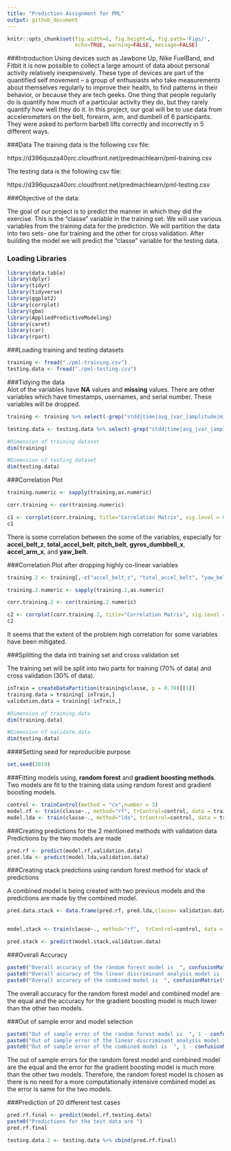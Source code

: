 ---
title: "Prediction Assignment for PML"
output: github_document
---

```{r global_options, include=FALSE}
knitr::opts_chunk$set(fig.width=6, fig.height=6, fig.path='Figs/',
                      echo=TRUE, warning=FALSE, message=FALSE)
```
###Introduction
Using devices such as Jawbone Up, Nike FuelBand, and Fitbit it is now possible to collect a large amount of data about personal activity relatively inexpensively. These type of devices are part of the quantified self movement – a group of enthusiasts who take measurements about themselves regularly to improve their health, to find patterns in their behavior, or because they are tech geeks. One thing that people regularly do is quantify how much of a particular activity they do, but they rarely quantify how well they do it. In this project, our goal will be to use data from accelerometers on the belt, forearm, arm, and dumbell of 6 participants. They were asked to perform barbell lifts correctly and incorrectly in 5 different ways. 


###Data
The training data is the following csv file:

https://d396qusza40orc.cloudfront.net/predmachlearn/pml-training.csv

The testing data is the following csv file:

https://d396qusza40orc.cloudfront.net/predmachlearn/pml-testing.csv

###Objective of the data:

The goal of our project is to predict the manner in which they did the exercise. This is the "classe" variable in the training set. We will use various variables from the training data for the prediction. We will partition the data into two sets- one for training and the other for cross validation. After building the model we will predict the "classe" variable for the testing data.


### Loading Libraries

```{r}
library(data.table)
library(dplyr)
library(tidyr)
library(tidyverse)
library(ggplot2)
library(corrplot)
library(gbm)
library(AppliedPredictiveModeling)
library(caret)
library(car)
library(rpart)

```

###Loading training and testing datasets
```{r cache=TRUE}
training <- fread("./pml-training.csv")
testing.data <- fread("./pml-testing.csv")
```

###Tidying the data  
Alot of the variables have __NA__ values and __missing__ values. There are other variables which have timestamps, usernames, and serial number. These variables will be dropped.  
```{r}
training <- training %>% select(-grep("stdd|time|avg_|var_|amplitude|min_|max_|skew|kurt|new_window|user|V1", names(training)))

testing.data <- testing.data %>% select(-grep("stdd|time|avg_|var_|amplitude|min_|max_|skew|kurt|new_window|user|V1|problem", names(testing.data)))

#Dimension of training dataset
dim(training)

#Dimension of testing dataset
dim(testing.data)
```

###Correlation Plot
```{r cache=TRUE, results="hide"}
training.numeric <- sapply(training,as.numeric)

corr.training <- cor(training.numeric)

c1 <- corrplot(corr.training, title="Correlation Matrix", sig.level = 0.01, insig = "blank", tl.cex=.55, cl.cex=.65, mar=c(0,0,.7,0))
c1
```

There is some correlation between the some of the variables, especially for __accel_belt_z__, __total_accel_belt__, __pitch_belt__, __gyros_dumbbell_x__, __accel_arm_x__, and __yaw_belt__.

###Correlation Plot after dropping highly co-linear variables 
```{r cache=TRUE, results="hide"}

training.2 <- training[,-c("accel_belt_z", "total_accel_belt", "yaw_belt","pitch_belt","gyros_dumbbell_x","accel_arm_x", "classe")]

training.2.numeric <- sapply(training.2,as.numeric)

corr.training.2 <- cor(training.2.numeric)

c2 <- corrplot(corr.training.2, title="Correlation Matrix", sig.level = 0.01, insig = "blank", tl.cex=.55, cl.cex=.65, mar=c(0,0,.7,0))
c2
```

It seems that the extent of the problem high correlation for some variables have been mitigated.

###Splitting the data inti training set and cross validation set

The training set will be split into two parts for training (70% of data) and cross validation (30% of data).

```{r}
inTrain = createDataPartition(training$classe, p = 0.70)[[1]]
training.data = training[ inTrain,]
validation.data = training[-inTrain,]

#Dimension of training.data
dim(training.data)

#Dimension of validate.data
dim(testing.data)
```


####Setting seed for reproducible purpose
```{r}
set.seed(2019)
```

###Fitting models using, __random forest__ and __gradient boosting methods__.
Two models are fit to the training data using random forest and gradient boosting models.

```{r cahce=TRUE, results="hide"}
control <- trainControl(method = "cv",number = 3)
model.rf <- train(classe~., method="rf", trControl=control, data = training.data, ntree=200)
model.lda <- train(classe~., method="lda", trControl=control, data = training.data, ntree=200)
```

###Creating predictions for the 2 mentioned methods with validation data
Predictions by the two models are made
```{r cahce=TRUE, results="hide"}

pred.rf <- predict(model.rf,validation.data)
pred.lda <- predict(model.lda,validation.data)
```

###Creating stack predctions using random forest method for stack of predictions

A combined model is being created with two previous models and the predictions are made by the combined model.
```{r cahce=TRUE, results="hide"}

pred.data.stack <- data.frame(pred.rf, pred.lda,classe= validation.data$classe)


model.stack <- train(classe~., method="rf",  trControl=control, data = pred.data.stack, ntree=200)

pred.stack <- predict(model.stack,validation.data)


```


###Overall Accuracy

```{r}

paste0("Overall accuracy of the random forest model is  ", confusionMatrix(table(pred.rf, validation.data$classe))$overall[[1]])
paste0("Overall accuracy of the linear discriminant analysis model is  ", confusionMatrix(table(pred.lda, validation.data$classe))$overall[[1]])
paste0("Overall accuracy of the combined model is  ", confusionMatrix(table(pred.stack, validation.data$classe))$overall[[1]])

```
The overall accuracy for the random forest model and combined model are the equal and the accuracy for the gradient boosting model is much lower than the other two models.

###Out of sample error and model selection

```{r}

paste0("Out of sample error of the random forest model is  ", 1 - confusionMatrix(table(pred.rf, validation.data$classe))$overall[[1]])
paste0("Out of sample error of the linear discriminant analysis model is  ", 1 - confusionMatrix(table(pred.lda, validation.data$classe))$overall[[1]])
paste0("Out of sample error of the combined model is  ", 1 - confusionMatrix(table(pred.stack, validation.data$classe))$overall[[1]])

```
The out of sample errors for the random forest model and combined model are the equal and the error for the gradient boosting model is much more than the other two models. Therefore, the random forest model is chosen as there is no need for a more computationally intensive combined model as the error is same for the two models. 


###Prediction of 20 different test cases
```{r cahce=TRUE}
pred.rf.final <- predict(model.rf,testing.data)
paste0("Predictions for the test data are ")
pred.rf.final

testing.data.2 <- testing.data %>% cbind(pred.rf.final)
```